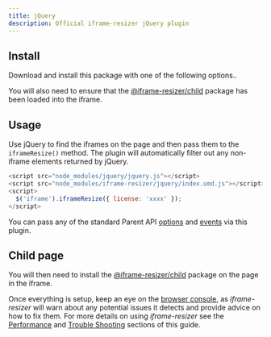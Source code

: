 ```yaml
---
title: jQuery
description: Official iframe-resizer jQuery plugin
---
```



## Install

Download and install this package with one of the following options..

<Install package="@iframe-resizer/jquery" cdn download />

You will also need to ensure that the [@iframe-resizer/child](/setup/#child-page-setup) package has been loaded into the iframe.

## Usage

Use jQuery to find the iframes on the page and then pass them to the `iframeResize()` method. The plugin will automatically filter out any non-iframe elements returned by jQuery.

```js
<script src="node_modules/jquery/jquery.js"></script>
<script src="node_modules/iframe-resizer/jquery/index.umd.js"></script>
<script>
  $('iframe').iframeResize({ license: 'xxxx' });
</script>
```

You can pass any of the standard Parent API [options](/api/parent/#options) and [events](/api/parent/#events) via this plugin.

<License />

## Child page

You will then need to install the [@iframe-resizer/child](/setup/#child-page-setup) package on the page in the iframe.

Once everything is setup, keep an eye on the [browser console](https://developer.mozilla.org/en-US/docs/Learn/Common_questions/Tools_and_setup/What_are_browser_developer_tools),
as _iframe-resizer_ will warn about any potential issues it detects and provide advice 
on how to fix them. For more details on using _iframe-resizer_ see the 
[Performance](/performance/) and [Trouble Shooting](/troubleshooting/) sections 
of this guide.

